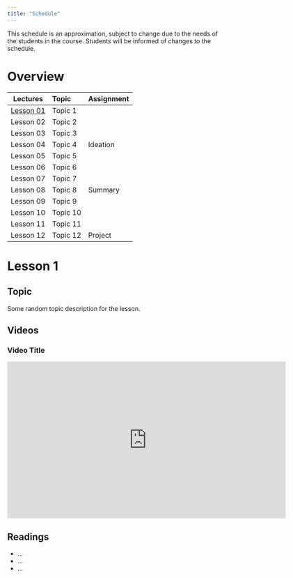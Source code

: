 ```yaml
---
title: "Schedule"
---
```


This schedule is an approximation, subject to change due to the needs of the students in the course. Students will be informed of changes to the schedule.

# Overview

| Lectures |  Topic                | Assignment    |
| :-:     |  :-                   | -             |
| [Lesson 01](#Lesson_1) | Topic 1    |               |
| Lesson 02 |  Topic 2              |               |
| Lesson 03 |  Topic 3              |               |
| Lesson 04 |  Topic 4              | Ideation      |
| Lesson 05 |  Topic 5              |               |
| Lesson 06 |  Topic 6              |               |
| Lesson 07 |  Topic 7              |               |
| Lesson 08 |  Topic 8              | Summary       |
| Lesson 09 |  Topic 9              |               |
| Lesson 10 |  Topic 10             |               |
| Lesson 11 |  Topic 11             |               |
| Lesson 12 |  Topic 12             | Project       |


# Lesson 1

## Topic

Some random topic description for the lesson.

## Videos

### Video Title
<center>
<iframe align="center" width="640" height="360" src="http://www.youtube.com/embed/" frameborder="0" allowfullscreen></iframe>
</center>


## Readings

- ...
- ...
- ...

